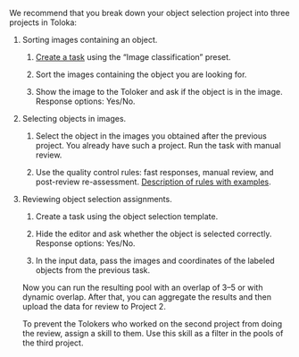 <Cut title="How do I create a task for selecting objects in images?">

We recommend that you break down your object selection project into three projects in Toloka:

1. Sorting images containing an object.

    1. [Create a task](/docs/tutorials/image-classification) using the “Image classification” preset.

    1. Sort the images containing the object you are looking for.

    1. Show the image to the Toloker and ask if the object is in the image. Response options: Yes/No.

1. Selecting objects in images.

    1. Select the object in the images you obtained after the previous project. You already have such a project. Run the task with manual review.

    1. Use the quality control rules: fast responses, manual review, and post-review re-assessment. [Description of rules with examples](/docs/guide/control).

1. Reviewing object selection assignments.

    1. Create a task using the object selection template.

    1. Hide the editor and ask whether the object is selected correctly. Response options: Yes/No.

    1. In the input data, pass the images and coordinates of the labeled objects from the previous task.

    Now you can run the resulting pool with an overlap of 3–5 or with dynamic overlap. After that, you can aggregate the results and then upload the data for review to Project 2.

    To prevent the Tolokers who worked on the second project from doing the review, assign a skill to them. Use this skill as a filter in the pools of the third project.

</Cut>
